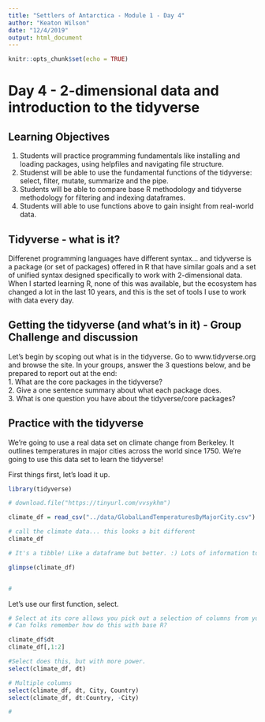 ```yaml
---
title: "Settlers of Antarctica - Module 1 - Day 4"
author: "Keaton Wilson"
date: "12/4/2019"
output: html_document
---
```


```r
knitr::opts_chunk$set(echo = TRUE)
```

# Day 4 - 2-dimensional data and introduction to the tidyverse  

## Learning Objectives  
1. Students will practice programming fundamentals like installing and loading packages, using helpfiles and navigating file structure.  
2. Studenst will be able to use the fundamental functions of the tidyverse: select, filter, mutate, summarize and the pipe.  
3. Students will be able to compare base R methodology and tidyverse methodology for filtering and indexing dataframes.  
4. Students will able to use functions above to gain insight from real-world data.  

## Tidyverse - what is it?  
Differenet programming languages have different syntax... and tidyverse is a package (or set of packages) offered in R that have similar goals and a set of unified syntax designed specifically to work with 2-dimensional data. When I started learning R, none of this was available, but the ecosystem has changed a lot in the last 10 years, and this is the set of tools I use to work with data every day.   

## Getting the tidyverse (and what's in it) - Group Challenge and discussion

Let's begin by scoping out what is in the tidyverse. Go to www.tidyverse.org and browse the site. In your groups, answer the 3 questions below, and be prepared to report out at the end:   
1. What are the core packages in the tidyverse?  
2. Give a one sentence summary about what each package does.  
3. What is one question you have about the tidyverse/core packages?  

## Practice with the tidyverse  

We're going to use a real data set on climate change from Berkeley. It outlines temperatures in major cities across the world since 1750. We're going to use this data set to learn the tidyverse!  

First things first, let's load it up. 

```r
library(tidyverse)

# download.file("https://tinyurl.com/vvsykhm")

climate_df = read_csv("../data/GlobalLandTemperaturesByMajorCity.csv")

# call the climate data... this looks a bit different
climate_df

# It's a tibble! Like a dataframe but better. :) Lots of information to dissect here. Let's look at another way to quickly view our data.  

glimpse(climate_df)


# 
```

Let's use our first function, select. 
```r
# Select at its core allows you pick out a selection of columns from your data
# Can folks remember how do this with base R?

climate_df$dt
climate_df[,1:2]

#Select does this, but with more power. 
select(climate_df, dt)

# Multiple columns
select(climate_df, dt, City, Country)
select(climate_df, dt:Country, -City)

# 
```